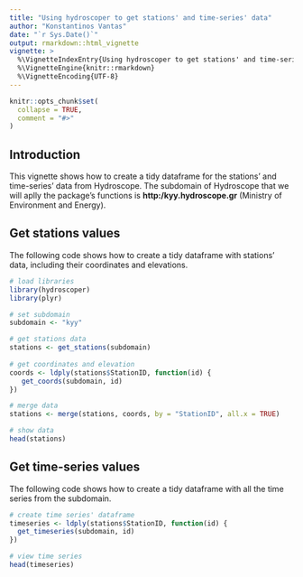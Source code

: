 ```yaml
---
title: "Using hydroscoper to get stations' and time-series' data"
author: "Konstantinos Vantas"
date: "`r Sys.Date()`"
output: rmarkdown::html_vignette
vignette: >
  %\VignetteIndexEntry{Using hydroscoper to get stations' and time-series' data}
  %\VignetteEngine{knitr::rmarkdown}
  %\VignetteEncoding{UTF-8}
---
```


```r
knitr::opts_chunk$set(
  collapse = TRUE,
  comment = "#>"
)
```

## Introduction

This vignette shows how to create a tidy dataframe for the stations' and time-series' data from Hydroscope. The subdomain of Hydroscope that we will aplly the package's functions is **http:/kyy.hydroscope.gr** (Ministry of Environment and Energy).

## Get stations values

The following code shows how to create a tidy dataframe with stations' data, including their coordinates and elevations.

```r
# load libraries
library(hydroscoper)
library(plyr)

# set subdomain
subdomain <- "kyy"

# get stations data
stations <- get_stations(subdomain)
 
# get coordinates and elevation
coords <- ldply(stations$StationID, function(id) {
   get_coords(subdomain, id)
})

# merge data
stations <- merge(stations, coords, by = "StationID", all.x = TRUE)

# show data
head(stations)
```

## Get time-series values

The following code shows how to create a tidy dataframe with all the time series from the subdomain.

```r
# create time series' dataframe
timeseries <- ldply(stations$StationID, function(id) {
  get_timeseries(subdomain, id)
})

# view time series
head(timeseries)
```
